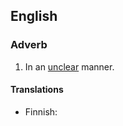 ==English==

===Adverb===
{{en-adv|less clearly|least clearly}}

# In an [[unclear]] manner.

====Translations====
{{trans-top|in an unclear manner}}
* Finnish: {{t-|fi|epäselvästi}}
{{trans-mid}}
{{trans-bottom}}